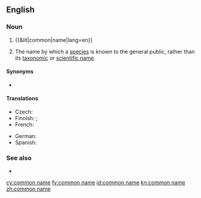 ==English==

===Noun===
{{wikipedia}}
{{en-noun|head=[[common]] [[name]]}}

# {{&lit|common|name|lang=en}}
# {{lb|en|taxonomy}} The name by which a [[species]] is known to the general public, rather than its [[taxonomic]] or [[scientific name]].

====Synonyms====
* {{l|en|vernacular name}}

====Translations====
{{trans-top|a name by which a species is known to the general public}}
* Czech: {{t|cs|obecné jméno}}
* Finnish: {{t+|fi|yleiskielinen}} {{t+|fi|nimi}}; {{t+|fi|kansanomainen}} {{t+|fi|nimi}}
* French: {{t+|fr|nom vernaculaire}}
{{trans-mid}}
* German: {{t+|de|Trivialname|m}}
* Spanish: {{t+|es|nombre común|m}}
{{trans-bottom}}

===See also===
* {{l|en|scientific name}}

[[cy:common name]]
[[fy:common name]]
[[id:common name]]
[[kn:common name]]
[[zh:common name]]